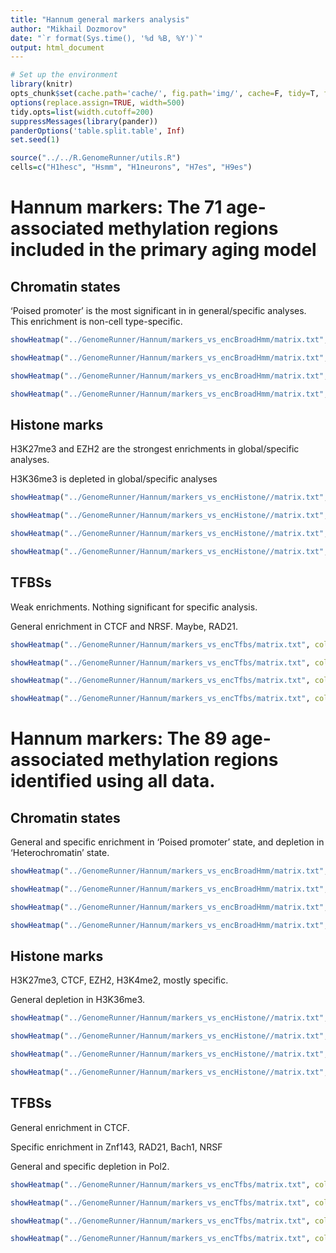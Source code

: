 ```yaml
---
title: "Hannum general markers analysis"
author: "Mikhail Dozmorov"
date: "`r format(Sys.time(), '%d %B, %Y')`"
output: html_document
---
```


```r
# Set up the environment
library(knitr) 
opts_chunk$set(cache.path='cache/', fig.path='img/', cache=F, tidy=T, fig.keep='high', dpi=300,  echo=T, autodep=T, width=200, warning=FALSE, comment=NA, results='hide')
options(replace.assign=TRUE, width=500)
tidy.opts=list(width.cutoff=200)
suppressMessages(library(pander))
panderOptions('table.split.table', Inf)
set.seed(1)
```

```r
source("../../R.GenomeRunner/utils.R")
cells=c("H1hesc", "Hsmm", "H1neurons", "H7es", "H9es")
```

Hannum markers: The 71 age-associated methylation regions included in the primary aging model
===
Chromatin states
---
'Poised promoter' is the most significant in in general/specific analyses. This enrichment is non-cell type-specific. 

```r
showHeatmap("../GenomeRunner/Hannum/markers_vs_encBroadHmm/matrix.txt", colnum=2, factor="none", cell="none", isLog10=TRUE, adjust="fdr", pval=1, numtofilt=2, toPlot="heat")
```
```r
showHeatmap("../GenomeRunner/Hannum/markers_vs_encBroadHmm/matrix.txt", colnum=2, factor="name", cell="none", isLog10=TRUE, adjust="fdr", pval=0.1, numtofilt=2, toPlot="bar")
```
```r
showHeatmap("../GenomeRunner/Hannum/markers_vs_encBroadHmm/matrix.txt", colnum=2, factor="none", cell=cells, isLog10=TRUE, adjust="fdr", pval=1, numtofilt=2, toPlot="heat")
```
```r
showHeatmap("../GenomeRunner/Hannum/markers_vs_encBroadHmm/matrix.txt", colnum=2, factor="name", cell=cells, isLog10=TRUE, adjust="fdr", pval=0.1, numtofilt=2, toPlot="bar")
```

Histone marks
---
H3K27me3 and EZH2 are the strongest enrichments in global/specific analyses.

H3K36me3 is depleted in global/specific analyses
```r
showHeatmap("../GenomeRunner/Hannum/markers_vs_encHistone//matrix.txt", colnum=2, factor="Histone", cell="none", isLog10=TRUE, adjust="fdr", pval=0.1, numtofilt=2, toPlot="heat")
```
```r
showHeatmap("../GenomeRunner/Hannum/markers_vs_encHistone//matrix.txt", colnum=2, factor="Histone", cell="none", isLog10=TRUE, adjust="fdr", pval=0.1, numtofilt=3, toPlot="bar")
```
```r
showHeatmap("../GenomeRunner/Hannum/markers_vs_encHistone//matrix.txt", colnum=2, factor="Histone", cell=cells, isLog10=TRUE, adjust="fdr", pval=0.1, numtofilt=3, toPlot="heat")
```
```r
showHeatmap("../GenomeRunner/Hannum/markers_vs_encHistone//matrix.txt", colnum=2, factor="Histone", cell=cells, isLog10=TRUE, adjust="fdr", pval=0.1, numtofilt=3, toPlot="bar")
```

TFBSs
---
Weak enrichments. Nothing significant for specific analysis.

General enrichment in CTCF and NRSF. Maybe, RAD21.
```r
showHeatmap("../GenomeRunner/Hannum/markers_vs_encTfbs/matrix.txt", colnum=2, factor="Tfbs", cell="none", isLog10=TRUE, adjust="fdr", pval=1, numtofilt=8, toPlot="heat")
```
```r
showHeatmap("../GenomeRunner/Hannum/markers_vs_encTfbs/matrix.txt", colnum=2, factor="Tfbs", cell="none", isLog10=TRUE, adjust="fdr", pval=0.1, numtofilt=1, toPlot="bar")
```
```r
showHeatmap("../GenomeRunner/Hannum/markers_vs_encTfbs/matrix.txt", colnum=2, factor="Tfbs", cell=cells, isLog10=TRUE, adjust="fdr", pval=1, numtofilt=4, toPlot="heat")
```
```r
showHeatmap("../GenomeRunner/Hannum/markers_vs_encTfbs/matrix.txt", colnum=2, factor="Tfbs", cell=cells, isLog10=TRUE, adjust="fdr", pval=0.1, numtofilt=1, toPlot="bar")
```

Hannum markers: The 89 age-associated methylation regions identified using all data.
===
Chromatin states
---
General and specific enrichment in 'Poised promoter' state, and depletion in 'Heterochromatin' state.
```r
showHeatmap("../GenomeRunner/Hannum/markers_vs_encBroadHmm/matrix.txt", colnum=1, factor="none", cell="none", isLog10=TRUE, adjust="fdr", pval=1, numtofilt=2, toPlot="heat")
```
```r
showHeatmap("../GenomeRunner/Hannum/markers_vs_encBroadHmm/matrix.txt", colnum=1, factor="name", cell="none", isLog10=TRUE, adjust="fdr", pval=0.1, numtofilt=2, toPlot="bar")
```
```r
showHeatmap("../GenomeRunner/Hannum/markers_vs_encBroadHmm/matrix.txt", colnum=1, factor="none", cell=cells, isLog10=TRUE, adjust="fdr", pval=1, numtofilt=2, toPlot="heat")
```
```r
showHeatmap("../GenomeRunner/Hannum/markers_vs_encBroadHmm/matrix.txt", colnum=1, factor="name", cell=cells, isLog10=TRUE, adjust="fdr", pval=0.1, numtofilt=2, toPlot="bar")
```

Histone marks
---
H3K27me3, CTCF, EZH2, H3K4me2, mostly specific.

General depletion in H3K36me3.
```r
showHeatmap("../GenomeRunner/Hannum/markers_vs_encHistone//matrix.txt", colnum=1, factor="Histone", cell="none", isLog10=TRUE, adjust="fdr", pval=0.1, numtofilt=3, toPlot="heat")
```
```r
showHeatmap("../GenomeRunner/Hannum/markers_vs_encHistone//matrix.txt", colnum=1, factor="Histone", cell="none", isLog10=TRUE, adjust="fdr", pval=0.1, numtofilt=3, toPlot="bar")
```
```r
showHeatmap("../GenomeRunner/Hannum/markers_vs_encHistone//matrix.txt", colnum=1, factor="Histone", cell=cells, isLog10=TRUE, adjust="fdr", pval=0.1, numtofilt=3, toPlot="heat")
```
```r
showHeatmap("../GenomeRunner/Hannum/markers_vs_encHistone//matrix.txt", colnum=1, factor="Histone", cell=cells, isLog10=TRUE, adjust="fdr", pval=0.1, numtofilt=3, toPlot="bar")
```

TFBSs
---
General enrichment in CTCF.

Specific enrichment in Znf143, RAD21, Bach1, NRSF

General and specific depletion in Pol2.
```r
showHeatmap("../GenomeRunner/Hannum/markers_vs_encTfbs/matrix.txt", colnum=1, factor="Tfbs", cell="none", isLog10=TRUE, adjust="fdr", pval=0.1, numtofilt=3, toPlot="heat")
```
```r
showHeatmap("../GenomeRunner/Hannum/markers_vs_encTfbs/matrix.txt", colnum=1, factor="Tfbs", cell="none", isLog10=TRUE, adjust="fdr", pval=0.1, numtofilt=2, toPlot="bar")
```
```r
showHeatmap("../GenomeRunner/Hannum/markers_vs_encTfbs/matrix.txt", colnum=1, factor="Tfbs", cell=cells, isLog10=TRUE, adjust="fdr", pval=0.1, numtofilt=2, toPlot="heat")
```
```r
showHeatmap("../GenomeRunner/Hannum/markers_vs_encTfbs/matrix.txt", colnum=1, factor="Tfbs", cell=cells, isLog10=TRUE, adjust="fdr", pval=0.1, numtofilt=2, toPlot="bar")
```




